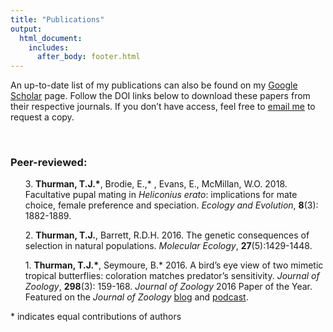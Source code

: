 ```yaml
---
title: "Publications"
output:
  html_document:
    includes:
      after_body: footer.html
---
```


<!-- A little trick I found online to make a new list that indents without bullet points --> 
<style>
.nobullet li {
  list-style-type: none;
}
</style>

An up-to-date list of my publications can also be found on my [Google Scholar](https://scholar.google.ca/citations?user=j-5nTf8AAAAJ&hl=en&oi=sra) page. Follow the DOI links below to download these papers from their respective journals. If you don't have access, feel free to [email me](mailto:timothy.thurman@mail.mcgill.ca) to request a copy. 
<br />

<br />

### Peer-reviewed:

<!-- Then, calling that new class to make indents for the list. Create the elements in the list with the 0., then add the number of each paper with X\., which escapes the period and allows it to be used. --> 
<div class="nobullet">
  0. 3\. **Thurman, T.J.\***, Brodie, E.,* , Evans, E., McMillan, W.O. 2018. Facultative pupal mating in *Heliconius erato*: implications for mate choice, female preference and speciation. *Ecology and Evolution*, **8**(3): 1882-1889. [<i class="ai ai-doi ai-lg"></i>](https://doi.org/10.1002/ece3.3624)[<i class="ai ai-dryad ai-lg"></i>](https://datadryad.org/resource/doi:10.5061/dryad.t0hd4/1)

  0. 2\. **Thurman, T.J.**, Barrett, R.D.H. 2016. The genetic consequences of selection in natural populations. *Molecular Ecology*, **27**(5):1429-1448. [<i class="ai ai-doi ai-lg"></i>](https://doi.org/10.1111/mec.13559)

  0. 1\. **Thurman, T.J.\***, Seymoure, B.* 2016. A bird's eye view of two mimetic tropical butterflies: coloration matches predator's sensitivity. *Journal of Zoology*, **298**(3): 159-168. *Journal of Zoology* 2016 Paper of the Year. [<i class="ai ai-doi ai-lg"></i>](https://doi.org/10.1111/jzo.12305) Featured on the *Journal of Zoology* [blog](https://jzoblog.wordpress.com/2017/09/20/winners-of-the-2016-journal-of-zoology-paper-of-the-year-award-timothy-thurman-and-brett-seymoure/) and [podcast](https://zslpublications.onlinelibrary.wiley.com/hub/journal/14697998/podcasts).
</div>



\* indicates equal contributions of authors
